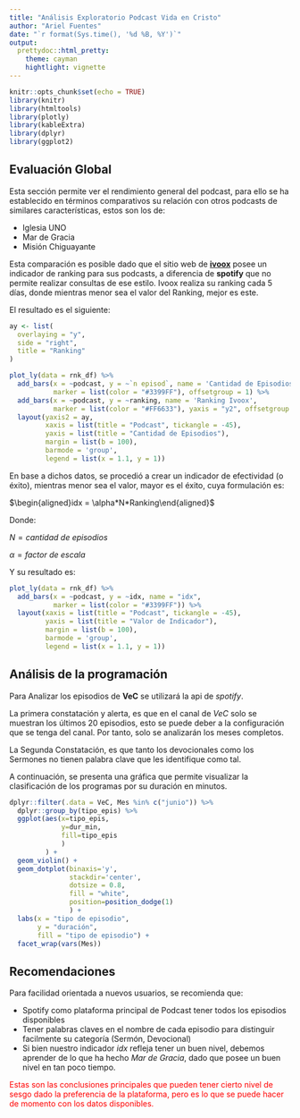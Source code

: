 ```yaml
---
title: "Análisis Exploratorio Podcast Vida en Cristo"
author: "Ariel Fuentes"
date: "`r format(Sys.time(), '%d %B, %Y')`"
output: 
  prettydoc::html_pretty:
    theme: cayman
    hightlight: vignette
---
```


```r
knitr::opts_chunk$set(echo = TRUE)
library(knitr)
library(htmltools)
library(plotly)
library(kableExtra)
library(dplyr)
library(ggplot2)
```

## Evaluación Global 

Esta sección permite ver el rendimiento general del podcast, para ello se ha establecido en términos comparativos su relación con otros podcasts de similares características, estos son los de:

- Iglesia UNO
- Mar de Gracia
- Misión Chiguayante

Esta comparación es posible dado que el sitio web de **[ivoox](https://cl.ivoox.com/es/)** posee un indicador de ranking para sus podcasts, a diferencia de **spotify** que no permite realizar consultas de ese estilo. 
Ivoox realiza su ranking cada 5 días, donde mientras menor sea el valor del Ranking, mejor es este.

El resultado es el siguiente:

```r
ay <- list(
  overlaying = "y",
  side = "right",
  title = "Ranking"
)

plot_ly(data = rnk_df) %>% 
  add_bars(x = ~podcast, y = ~`n episod`, name = 'Cantidad de Episodios', 
           marker = list(color = "#3399FF"), offsetgroup = 1) %>%
  add_bars(x = ~podcast, y = ~ranking, name = 'Ranking Ivoox', 
           marker = list(color = "#FF6633"), yaxis = "y2", offsetgroup = 2) %>%
  layout(yaxis2 = ay,
         xaxis = list(title = "Podcast", tickangle = -45),
         yaxis = list(title = "Cantidad de Episodios"),
         margin = list(b = 100),
         barmode = 'group',
         legend = list(x = 1.1, y = 1))
```

En base a dichos datos, se procedió a crear un indicador de efectividad (o éxito), mientras menor sea el valor, mayor es el éxito, cuya formulación es:

$\begin{aligned}idx = \alpha*N*Ranking\end{aligned}$

Donde: 

$N = cantidad\ de\ episodios$

$\alpha = factor\ de\ escala$

Y su resultado es:

```r
plot_ly(data = rnk_df) %>% 
  add_bars(x = ~podcast, y = ~idx, name = "idx", 
           marker = list(color = "#3399FF")) %>%
  layout(xaxis = list(title = "Podcast", tickangle = -45),
         yaxis = list(title = "Valor de Indicador"),
         margin = list(b = 100),
         barmode = 'group',
         legend = list(x = 1.1, y = 1))
```

## Análisis de la programación

Para Analizar los episodios de **VeC** se utilizará la api de *spotify*.

La primera constatación y alerta, es que en el canal de *VeC* solo se muestran los últimos 20 episodios, esto se puede deber a la configuración que se tenga del canal. Por tanto, solo se analizarán los meses completos.

La Segunda Constatación, es que tanto los devocionales como los Sermones no tienen palabra clave que les identifique como tal.

A continuación, se presenta una gráfica que permite visualizar la clasificación de los programas por su duración en minutos.

```r
dplyr::filter(.data = VeC, Mes %in% c("junio")) %>%
  dplyr::group_by(tipo_epis) %>% 
  ggplot(aes(x=tipo_epis, 
             y=dur_min, 
             fill=tipo_epis
             )
         ) + 
  geom_violin() + 
  geom_dotplot(binaxis='y', 
               stackdir='center', 
               dotsize = 0.8, 
               fill = "white",
               position=position_dodge(1)
               ) +
  labs(x = "tipo de episodio", 
       y = "duración", 
       fill = "tipo de episodio") +
  facet_wrap(vars(Mes))
```

## Recomendaciones

Para facilidad orientada a nuevos usuarios, se recomienda que:

- Spotify como plataforma principal de Podcast tener todos los episodios disponibles
- Tener palabras claves en el nombre de cada episodio para distinguir facilmente su categoría (Sermón, Devocional)
- Si bien nuestro indicador *idx* refleja tener un buen nivel, debemos aprender de lo que ha hecho *Mar de Gracia*, dado que posee un buen nivel en tan poco tiempo.

<span style="color: #FF0000;">Estas son las conclusiones principales que pueden tener cierto nivel de sesgo dado la preferencia de la plataforma, pero es lo que se puede hacer de momento con los datos disponibles.</span>
